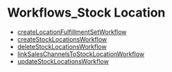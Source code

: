 
# Workflows\_Stock Location

- [createLocationFulfillmentSetWorkflow](../../functions/core_flows.createLocationFulfillmentSetWorkflow/page.mdx)
- [createStockLocationsWorkflow](../../functions/core_flows.createStockLocationsWorkflow/page.mdx)
- [deleteStockLocationsWorkflow](../../functions/core_flows.deleteStockLocationsWorkflow/page.mdx)
- [linkSalesChannelsToStockLocationWorkflow](../../functions/core_flows.linkSalesChannelsToStockLocationWorkflow/page.mdx)
- [updateStockLocationsWorkflow](../../functions/core_flows.updateStockLocationsWorkflow/page.mdx)
